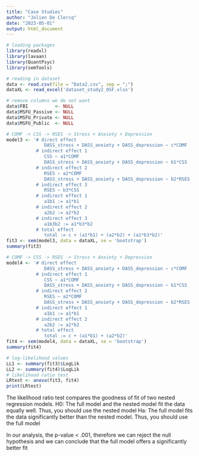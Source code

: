 ---
title: "Case Studies"
author: "Jolien De Clercq"
date: "2023-05-01"
output: html_document
---

```{r, packages}
# loading packages
library(readxl)
library(lavaan)
library(QuantPsyc)
library(semTools)
```

```{r, import and manipulate data}
# reading in dataset
data <- read.csv(file = "Data2.csv", sep = ";")
dataXL <- read_excel('dataset_study2_OSF.xlsx')

# remove columns we do not want
data$FBI          <- NULL
data$MSFU_Passive <- NULL
data$MSFU_Private <- NULL
data$MSFU_Public  <- NULL
```

```{r, volledig model 3}
# COMF -> CSS -> RSES -> Stress + Anxiety + Depression 
model3 <- '# direct effect 
              DASS_stress + DASS_anxiety + DASS_depression ~ c*COMF
           # indirect effect 1
              CSS ~ a1*COMF
              DASS_stress + DASS_anxiety + DASS_depression ~ b1*CSS
           # indirect effect 2
              RSES ~ a2*COMF
              DASS_stress + DASS_anxiety + DASS_depression ~ b2*RSES
           # indirect effect 3
              RSES ~ b3*CSS
           # indirect effect 1
              a1b1 := a1*b1
           # indirect effect 2
              a2b2 := a2*b2 
           # indirect effect 3
              a1b3b2 := a1*b3*b2
           # total effect 
              total := c + (a1*b1) + (a2*b2) + (a1*b3*b2)'
fit3 <- sem(model3, data = dataXL, se = 'bootstrap')
summary(fit3)
```
```{r, model 3 without path3}
# COMF -> CSS -> RSES -> Stress + Anxiety + Depression 
model4 <- '# direct effect 
              DASS_stress + DASS_anxiety + DASS_depression ~ c*COMF
           # indirect effect 1
              CSS ~ a1*COMF
              DASS_stress + DASS_anxiety + DASS_depression ~ b1*CSS
           # indirect effect 2
              RSES ~ a2*COMF
              DASS_stress + DASS_anxiety + DASS_depression ~ b2*RSES
           # indirect effect 1
              a1b1 := a1*b1
           # indirect effect 2
              a2b2 := a2*b2 
           # total effect 
              total := c + (a1*b1) + (a2*b2)'
fit4 <- sem(model4, data = dataXL, se = 'bootstrap')
summary(fit4)
```

```{r, comparing models: likelihood ratio test}
# log-likelihood values 
LL1 <- summary(fit3)$LogLik
LL2 <- summary(fit4)$LogLik
# likelihood ratio test 
LRtest <- anova(fit3, fit4)
print(LRtest)
```


The likelihood ratio test compares the goodness of fit of two nested regression models. 
H0: The full model and the nested model fit the data equally well. Thus, you should use the nested model
Ha: The full model fits the data significantly better than the nested model. Thus, you should use the full model 

In our analysis, the p-value < .001, therefore we can reject the null hypothesis and we can conclude that the full model offers a significantly better fit 

